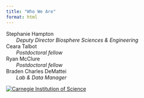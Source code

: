 ```yaml
---
title: "Who We Are"
format: html
---
```


| Stephanie Hampton
|        *Deputy Director Biosphere Sciences & Engineering*

| Ceara Talbot
|        *Postdoctoral fellow*

| Ryan McClure
|        *Postdoctoral fellow*

| Braden Charles DeMattei
|        *Lab & Data Manager*

[![Carnegie Institution of Science](images/CISlogo.png)](https://www.carnegiescience.edu)
